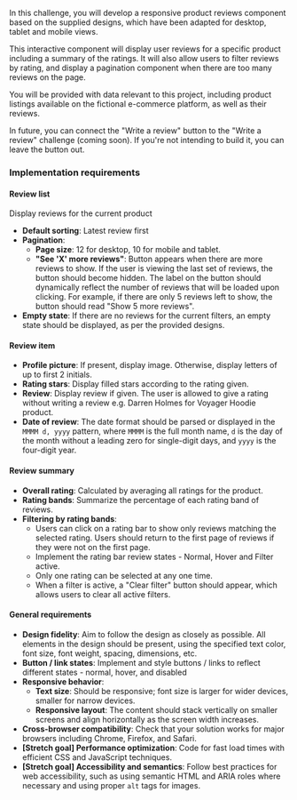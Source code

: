 In this challenge, you will develop a responsive product reviews component based on the supplied designs, which have been adapted for desktop, tablet and mobile views.

This interactive component will display user reviews for a specific product including a summary of the ratings. It will also allow users to filter reviews by rating, and display a pagination component when there are too many reviews on the page.

You will be provided with data relevant to this project, including product listings available on the fictional e-commerce platform, as well as their reviews.

In future, you can connect the "Write a review" button to the "Write a review" challenge (coming soon). If you're not intending to build it, you can leave the button out.

### Implementation requirements

#### Review list

Display reviews for the current product

- **Default sorting**: Latest review first
- **Pagination**:
  - **Page size**: 12 for desktop, 10 for mobile and tablet.
  - **"See 'X' more reviews"**: Button appears when there are more reviews to show. If the user is viewing the last set of reviews, the button should become hidden. The label on the button should dynamically reflect the number of reviews that will be loaded upon clicking. For example, if there are only 5 reviews left to show, the button should read "Show 5 more reviews".
- **Empty state**: If there are no reviews for the current filters, an empty state should be displayed, as per the provided designs.

#### Review item

- **Profile picture**: If present, display image. Otherwise, display letters of up to first 2 initials.
- **Rating stars**: Display filled stars according to the rating given.
- **Review**: Display review if given. The user is allowed to give a rating without writing a review e.g. Darren Holmes for Voyager Hoodie product.
- **Date of review**: The date format should be parsed or displayed in the `MMMM d, yyyy` pattern, where `MMMM` is the full month name, `d` is the day of the month without a leading zero for single-digit days, and `yyyy` is the four-digit year.

#### Review summary

- **Overall rating**: Calculated by averaging all ratings for the product.
- **Rating bands**: Summarize the percentage of each rating band of reviews.
- **Filtering by rating bands**:
  - Users can click on a rating bar to show only reviews matching the selected rating. Users should return to the first page of reviews if they were not on the first page.
  - Implement the rating bar review states - Normal, Hover and Filter active.
  - Only one rating can be selected at any one time.
  - When a filter is active, a "Clear filter" button should appear, which allows users to clear all active filters.

#### General requirements

- **Design fidelity**: Aim to follow the design as closely as possible. All elements in the design should be present, using the specified text color, font size, font weight, spacing, dimensions, etc.
- **Button / link states**: Implement and style buttons / links to reflect different states - normal, hover, and disabled
- **Responsive behavior**:
  - **Text size**: Should be responsive; font size is larger for wider devices, smaller for narrow devices.
  - **Responsive layout**: The content should stack vertically on smaller screens and align horizontally as the screen width increases.
- **Cross-browser compatibility**: Check that your solution works for major browsers including Chrome, Firefox, and Safari.
- **[Stretch goal] Performance optimization**: Code for fast load times with efficient CSS and JavaScript techniques.
- **[Stretch goal] Accessibility and semantics**: Follow best practices for web accessibility, such as using semantic HTML and ARIA roles where necessary and using proper `alt` tags for images.
